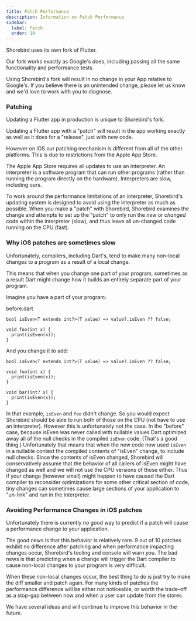```yaml
---
title: Patch Performance
description: Information on Patch Performance
sidebar:
  label: Patch
  order: 10
---
```


Shorebird uses its own fork of Flutter.

Our fork works exactly as Google's does, including passing all the same
functionality and performance tests.

Using Shorebird's fork will result in no change in your App relative to
Google's. If you believe there is an unintended change, please let us know and
we'd love to work with you to diagnose.

### Patching

Updating a Flutter app in production is unique to Shorebird's fork.

Updating a Flutter app with a "patch" will result in the app working exactly as
well as it does for a "release", just with new code.

However on iOS our patching mechanism is different from all of the other
platforms. This is due to restrictions from the Apple App Store.

The Apple App Store requires all updates to use an interpreter. An interpreter
is a software program that can run other programs (rather than running the
program directly on the hardware). Interpreters are slow, including ours.

To work around the performance limitations of an interpreter, Shorebird's
updating system is designed to avoid using the interpreter as much as possible.
When you make a "patch" with Shorebird, Shorebird examines the change and
attempts to set up the "patch" to only run the _new_ or _changed_ code within
the interpreter (slow), and thus leave all un-changed code running on the CPU
(fast).

### Why iOS patches are sometimes slow

Unfortunately, compilers, including Dart's, tend to make many non-local changes
to a program as a result of a local change.

This means that when you change one part of your program, sometimes as a result
Dart might change how it builds an entirely separate part of your program.

Imagine you have a part of your program:

before.dart

```
bool isEven<T extends int?>(T value) => value?.isEven ?? false;

void foo(int x) {
  print(isEven(x));
}
```

And you change it to add:

```
bool isEven<T extends int?>(T value) => value?.isEven ?? false;

void foo(int x) {
  print(isEven(x));
}

void bar(int? x) {
  print(isEven(x));
}
```

In that example, `isEven` and `foo` didn't change. So you would expect Shorebird
should be able to run both of those on the CPU (not have to use an interpreter).
However this is unfortunately not the case. In the "before" case, because isEven
was never called with nullable values Dart optimized away all of the null checks
in the compiled `isEven` code. (That's a good thing.) Unfortunately that means
that when the new code now used `isEven` in a nullable context the compiled
contents of "isEven" change, to include null checks. Since the contents of
isEven changed, Shorebird will conservatively assume that the behavior of all
callers of isEven might have changed as well and we will not use the CPU
versions of those either. Thus if your change (however small) might happen to
have caused the Dart compiler to reconsider optimizations for some other
critical section of code, tiny changes can sometimes cause large sections of
your application to "un-link" and run in the interpreter.

### Avoiding Performance Changes in iOS patches

Unfortunately there is currently no good way to predict if a patch will cause a
performance change to your application.

The good news is that this behavior is relatively rare. 9 out of 10 patches
exhibit no difference after patching and when performance impacting changes
occur, Shorebird's tooling and console will warn you. The bad news is that
predicting when a change will trigger the Dart compiler to cause non-local
changes to your program is very difficult.

When these non-local changes occur, the best thing to do is just try to make the
diff smaller and patch again. For many kinds of patches the performance
difference will be either not noticeable, or worth the trade-off as a stop-gap
between now and when a user can update from the stores.

We have several ideas and will continue to improve this behavior in the future.
